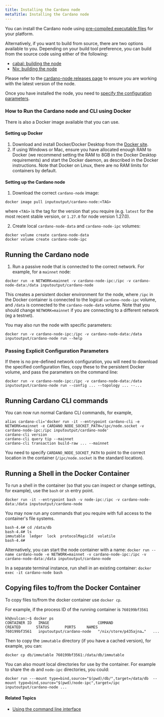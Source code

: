 ```yaml
---
title: Installing the Cardano node
metaTitle: Installing the Cardano node
---
```


You can install the Cardano node using
[pre-compiled executable files](https://github.com/input-output-hk/cardano-node#linux-executable)
for your platform.

Alternatively, if you want to build from source, there are two options
available to you. Depending on your build tool preference, you can build from
the source code using either of the following:

- [cabal: building the node](https://github.com/input-output-hk/cardano-node/blob/master/doc/getting-started/install.md/)
- [Nix: building the node](https://github.com/input-output-hk/cardano-node/blob/master/doc/getting-started/building-the-node-using-nix.md/)

Please refer to the [cardano-node releases page](https://github.com/input-output-hk/cardano-node/releases/latest) to ensure you are working with the latest version of the node.

Once you have installed the node, you need to
[specify the configuration parameters](https://github.com/input-output-hk/cardano-node/blob/master/doc/getting-started/understanding-config-files.md/).

### How to Run the Cardano node and CLI using Docker
There is also a Docker image available that you can use. 

#### Setting up Docker

1. Download and install Docker/Docker Desktop from the [Docker site](https://docs.docker.com/get-docker/).
2. If using Windows or Mac, ensure you have allocated enough RAM to Docker (we recommend setting the RAM to 8GB in the Docker Desktop requirements) and start the Docker daemon, as described in the Docker instructions. Note that Docker on Linux, there are no RAM limits for containers by default.

#### Setting up the Cardano node
1. Download the correct `cardano-node` image:

``docker image pull inputoutput/cardano-node:<TAG>``

where `<TAG>` is the tag for the version that you require (e.g. `latest` for the most recent stable version, or `1.27.0` for node version 1.27.0).

2. Create local `cardano-node-data` and `cardano-node-ipc` volumes:

```
docker volume create cardano-node-data
docker volume create cardano-node-ipc
```

## Running the Cardano node

1. Run a passive node that is connected to the correct network. For example, for a `mainnet` node:

``docker run -e NETWORK=mainnet -v cardano-node-ipc:/ipc -v cardano-node-data:/data inputoutput/cardano-node``

This creates a persistent docker environment for the node, where `/ipc` in the Docker container is connected to the logical `cardano-node-ipc` volume, and `/data` is connected to the `cardano-node-data` volume.  Note that you should change `NETWORK=mainnet` if you are connecting to a different network (eg a testnet).  

You may also run the node with specific parameters:

``docker run -v cardano-node-ipc:/ipc -v cardano-node-data:/data inputoutput/cardano-node run --help``

### Passing Explicit Configuration Parameters
If there is no pre-defined network configuration, you will need to download the specified configuration files, copy these to the persistent Docker volume, and pass the parameters on the command line:

``docker run -v cardano-node-ipc:/ipc -v cardano-node-data:/data inputoutput/cardano-node run --config ... --topology ... --...``

## Running Cardano CLI commands
You can now run normal Cardano CLI commands, for example,
```
alias cardano-cli='docker run -it --entrypoint cardano-cli -e NETWORK=mainnet -e CARDANO_NODE_SOCKET_PATH=/ipc/node.socket -v cardano-node-ipc:/ipc inputoutput/cardano-node'
cardano-cli version
cardano-cli query tip --mainnet
cardano-cli transaction build-raw ... --mainnet
```
You need to specify `CARDANO_NODE_SOCKET_PATH` to point to the correct location in the container (`/ipc/node.socket` is the standard location).

## Running a Shell in the Docker Container
To run a shell in the container (so that you can inspect or change settings, for example), use the `bash` or `sh` entry point.

``docker run -it --entrypoint bash -v node-ipc:/ipc -v cardano-node-data:/data inputoutput/cardano-node``

You may now run any commands that you require with full access to the container's file systems.

```
bash-4.4# cd /data/db
bash-4.4# ls
immutable  ledger  lock  protocolMagicId  volatile
bash-4.4# 
```

Alternatively, you can start the node container with a name:
`docker run --name cardano-node -e NETWORK=mainnet -v cardano-node-ipc:/ipc -v cardano-node-data:/data inputoutput/cardano-node`

In a separate terminal instance, run shell in an existing container:
`docker exec -it cardano-node bash`

## Copying files to/from the Docker Container
To copy files to/from the docker container use `docker cp`.

For example, if the process ID of the running container is `760199bf3561`

```
kh@vulcan:~$ docker ps
CONTAINER ID   IMAGE                      COMMAND                  CREATED       STATUS       PORTS     NAMES
760199bf3561   inputoutput/cardano-node   "/nix/store/p435ajna…"   ...
```

Then to copy the `immutable` directory (if you have a cached version), for example, you can:

``docker cp db/immutable 760199bf3561:/data/db/immutable``

You can also mount local directories for use by the container.  For example to share the `db` and `node-ipc` directories, you could:

``docker run ---mount type=bind,source="$(pwd)/db/",target=/data/db  --mount type=bind,source="$(pwd)/node-ipc",target=/ipc inputoutput/cardano-node ...``

#### Related Topics

- [Using the command line interface](/getting-started/use-cli)
